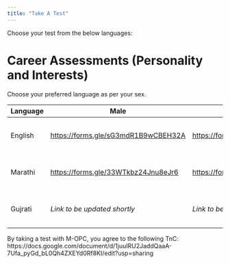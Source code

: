 ```yaml
---
title: "Take A Test"
---
```


Choose your test from the below languages:

# Career Assessments (Personality and Interests)

Choose your preferred language as per your sex.

| Language | Male | Female | Other |
|----|----|----|----|
| English | <https://forms.gle/sG3mdR1B9wCBEH32A> | <https://forms.gle/sG3mdR1B9wCBEH32A> | *Link to be updated shortly* |
| Marathi | <https://forms.gle/33WTkbz24Jnu8eJr6> | <https://forms.gle/Vx1wrrWXhtqsFDPYA> | *Link to be updated shortly* |
| Gujrati | *Link to be updated shortly* | *Link to be updated shortly* | *Link to be updated shortly* |

By taking a test with M-OPC, you agree to the following TnC: https://docs.google.com/document/d/1juuIRU2JaddQaaA-7Ufa_pyGd_bL0Qh4ZXEYd0Rf8KI/edit?usp=sharing
